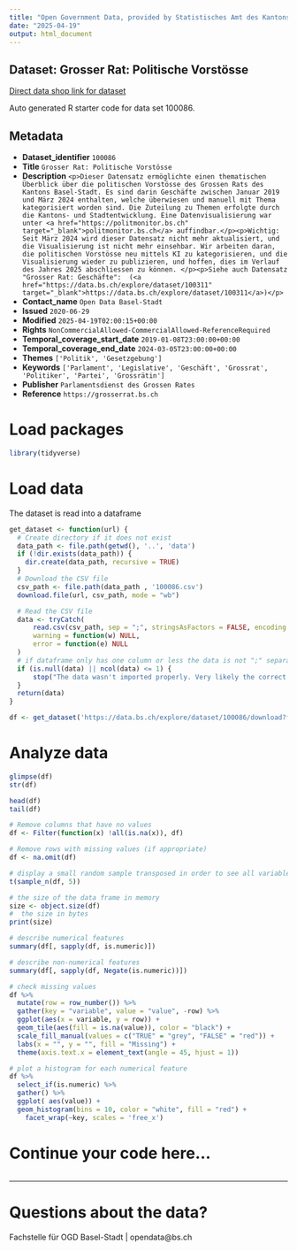 ```yaml
---
title: "Open Government Data, provided by Statistisches Amt des Kantons Basel-Stadt - Fachstelle OGD"
date: "2025-04-19"
output: html_document
---
```


## Dataset: Grosser Rat: Politische Vorstösse

[Direct data shop link for dataset](https://data.bs.ch/explore/dataset/100086)

Auto generated R starter code for data set 100086.

## Metadata

- **Dataset_identifier** `100086`
- **Title** `Grosser Rat: Politische Vorstösse`
- **Description** `<p>Dieser Datensatz ermöglichte einen thematischen Überblick über die politischen Vorstösse des Grossen Rats des Kantons Basel-Stadt. Es sind darin Geschäfte zwischen Januar 2019 und März 2024 enthalten, welche überwiesen und manuell mit Thema kategorisiert worden sind. Die Zuteilung zu Themen erfolgte durch die Kantons- und Stadtentwicklung. Eine Datenvisualisierung war unter <a href="https://politmonitor.bs.ch" target="_blank">politmonitor.bs.ch</a> auffindbar.</p><p>Wichtig: Seit März 2024 wird dieser Datensatz nicht mehr aktualisiert, und die Visualisierung ist nicht mehr einsehbar. Wir arbeiten daran, die politischen Vorstösse neu mittels KI zu kategorisieren, und die Visualisierung wieder zu publizieren, und hoffen, dies im Verlauf des Jahres 2025 abschliessen zu können. </p><p>Siehe auch Datensatz "Grosser Rat: Geschäfte":  (<a href="https://data.bs.ch/explore/dataset/100311" target="_blank">https://data.bs.ch/explore/dataset/100311</a>)</p>`
- **Contact_name** `Open Data Basel-Stadt`
- **Issued** `2020-06-29`
- **Modified** `2025-04-19T02:00:15+00:00`
- **Rights** `NonCommercialAllowed-CommercialAllowed-ReferenceRequired`
- **Temporal_coverage_start_date** `2019-01-08T23:00:00+00:00`
- **Temporal_coverage_end_date** `2024-03-05T23:00:00+00:00`
- **Themes** `['Politik', 'Gesetzgebung']`
- **Keywords** `['Parlament', 'Legislative', 'Geschäft', 'Grossrat', 'Politiker', 'Partei', 'Grossrätin']`
- **Publisher** `Parlamentsdienst des Grossen Rates`
- **Reference** `https://grosserrat.bs.ch`


# Load packages

```r

library(tidyverse)
```

# Load data

The dataset is read into a dataframe

```r
get_dataset <- function(url) {
  # Create directory if it does not exist
  data_path <- file.path(getwd(), '..', 'data')
  if (!dir.exists(data_path)) {
    dir.create(data_path, recursive = TRUE)
  }
  # Download the CSV file
  csv_path <- file.path(data_path , '100086.csv')
  download.file(url, csv_path, mode = "wb")

  # Read the CSV file
  data <- tryCatch(
      read.csv(csv_path, sep = ";", stringsAsFactors = FALSE, encoding = "UTF-8"),
      warning = function(w) NULL,
      error = function(e) NULL
  )
  # if dataframe only has one column or less the data is not ";" separated
  if (is.null(data) || ncol(data) <= 1) {
      stop("The data wasn't imported properly. Very likely the correct separator couldn't be found.\nPlease check the dataset manually and adjust the code.")
  }
  return(data)
}
```

```r

df <- get_dataset('https://data.bs.ch/explore/dataset/100086/download?format=csv&timezone=Europe%2FZurich')

```

# Analyze data

```r

glimpse(df)
str(df)

head(df)
tail(df)

```

```r
# Remove columns that have no values
df <- Filter(function(x) !all(is.na(x)), df)

# Remove rows with missing values (if appropriate)
df <- na.omit(df)
```

```r
# display a small random sample transposed in order to see all variables
t(sample_n(df, 5))
```

```r
# the size of the data frame in memory
size <- object.size(df)
#  the size in bytes
print(size)
```

```r
# describe numerical features
summary(df[, sapply(df, is.numeric)])
```

```r
# describe non-numerical features
summary(df[, sapply(df, Negate(is.numeric))])
```

```r
# check missing values
df %>%
  mutate(row = row_number()) %>%
  gather(key = "variable", value = "value", -row) %>%
  ggplot(aes(x = variable, y = row)) +
  geom_tile(aes(fill = is.na(value)), color = "black") +
  scale_fill_manual(values = c("TRUE" = "grey", "FALSE" = "red")) +
  labs(x = "", y = "", fill = "Missing") +
  theme(axis.text.x = element_text(angle = 45, hjust = 1))
```

```r
# plot a histogram for each numerical feature
df %>%
  select_if(is.numeric) %>%
  gather() %>%
  ggplot( aes(value)) +
  geom_histogram(bins = 10, color = "white", fill = "red") +
    facet_wrap(~key, scales = 'free_x')
```

# Continue your code here...

```r

```
------------------------------------------------------------------------

# Questions about the data?

Fachstelle für OGD Basel-Stadt | opendata@bs.ch
